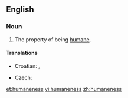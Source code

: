 ==English==
===Noun===
{{en-noun|-}}

# The property of being [[humane]].

====Translations====
{{trans-top|property of being humane}}
* Croatian: {{t-|hr|čovjekoljublje|n|alt=čȍvjekoljūblje}}, {{t-|hr|čovjekoljubivost|f|alt=čovjekoljùbivōst}}
{{trans-mid}}
* Czech: {{t-|cs|lidskost|f}}
{{trans-bottom}}

[[et:humaneness]]
[[vi:humaneness]]
[[zh:humaneness]]